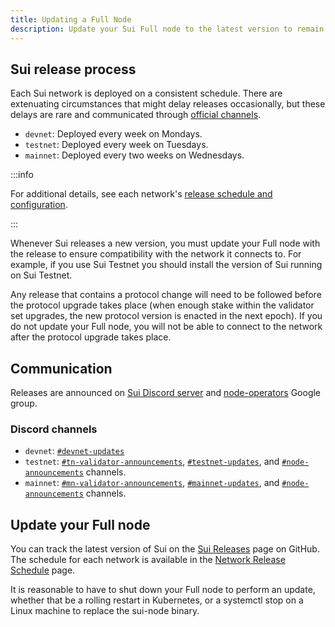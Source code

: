 ---
title: Updating a Full Node
description: Update your Sui Full node to the latest version to remain in sync with the network.
---

## Sui release process

Each Sui network is deployed on a consistent schedule. There are extenuating circumstances that might delay releases occasionally, but these delays are rare and communicated through [official channels](#communication).

- `devnet`: Deployed every week on Mondays.
- `testnet`: Deployed every week on Tuesdays.
- `mainnet`: Deployed every two weeks on Wednesdays.

:::info

For additional details, see each network's [release schedule and configuration](https://sui.io/networkinfo).

:::

Whenever Sui releases a new version, you must update your Full node with the release to ensure compatibility with the network it connects to. For example, if you use Sui Testnet you should install the version of Sui running on Sui Testnet.

Any release that contains a protocol change will need to be followed before the protocol upgrade takes place (when enough stake within the validator set upgrades, the new protocol version is enacted in the next epoch).
If you do not update your Full node, you will not be able to connect to the network after the protocol upgrade takes place.

## Communication

Releases are announced on [Sui Discord server](https://discord.com/invite/sui) and [node-operators](https://groups.google.com/a/groups.sui.io/g/node-operators) Google group.

### Discord channels
- `devnet`: [`#devnet-updates`](https://discord.com/channels/916379725201563759/1004638487078772736)
- `testnet`: [`#tn-validator-announcements`](https://discord.com/channels/916379725201563759/1003660994381353101), [`#testnet-updates`](https://discord.com/channels/916379725201563759/1095151359642304612), ⁠and [`#node-announcements`](https://discord.com/channels/916379725201563759/1002231298888306718) channels.
- `mainnet`: [`⁠#mn-validator-announcements`](https://discord.com/channels/916379725201563759/1093852827627040768), [`#mainnet-updates`](https://discord.com/channels/916379725201563759/1103082453792464906), and [`#node-announcements`](https://discord.com/channels/916379725201563759/1002231298888306718) channels.

## Update your Full node 

You can track the latest version of Sui on the [Sui Releases](https://github.com/MystenLabs/sui/releases) page on GitHub.
The schedule for each network is available in the [Network Release Schedule](https://sui.io/networkinfo) page.

It is reasonable to have to shut down your Full node to perform an update, whether that be a rolling restart in Kubernetes, or a systemctl stop on a Linux machine to replace the sui-node binary.
